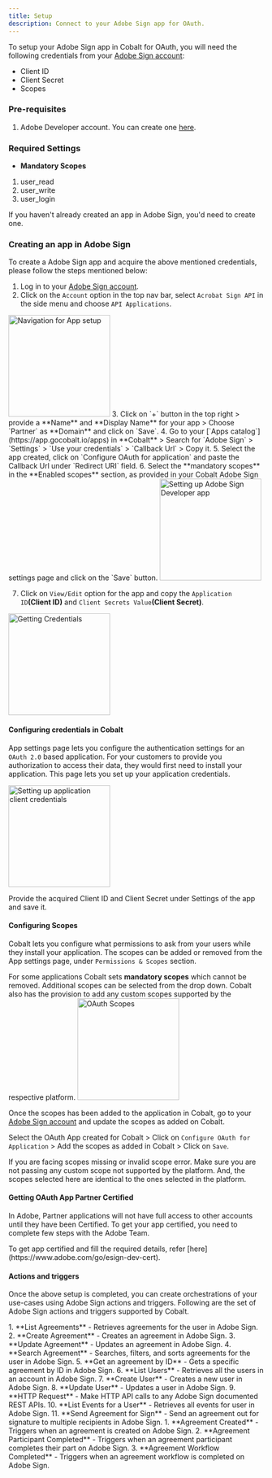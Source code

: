 ```yaml
---
title: Setup
description: Connect to your Adobe Sign app for OAuth.
---
```

To setup your Adobe Sign app in Cobalt for OAuth, you will need the following credentials from your [Adobe Sign account](https://secure.na3.adobesign.com/account):
- Client ID
- Client Secret
- Scopes

### Pre-requisites

1. Adobe Developer account. You can create one [here](https://www.adobe.com/in/sign/free-trial-global.html).

### Required Settings

* **Mandatory Scopes** 
1. user_read
2. user_write
3. user_login

<Info>If you haven't already created an app in Adobe Sign, you'd need to create one.</Info>

### Creating an app in Adobe Sign

To create a Adobe Sign app and acquire the above mentioned credentials, please follow the steps mentioned below:

1. Log in to your [Adobe Sign account](https://secure.na3.adobesign.com/account).
2. Click on the `Account` option in the top nav bar, select `Acrobat Sign API` in the side menu and choose `API Applications`.
<img height="200" src="/images/Adobesign/adobesign_navigation.png" alt="Navigation for App setup"/>
3. Click on `+` button in the top right > provide a **Name** and **Display Name** for your app > Choose `Partner` as **Domain** and click on `Save`.
4. Go to your [`Apps catalog`](https://app.gocobalt.io/apps) in **Cobalt** > Search for `Adobe Sign` > `Settings` > `Use your credentials` > `Callback Url` > Copy it.
5. Select the app created, click on `Configure OAuth for application` and paste the Callback Url under `Redirect URI` field.
6. Select the **mandatory scopes** in the **Enabled scopes** section, as provided in your Cobalt Adobe Sign settings page and click on the `Save` button.
<img height="200" src="/images/Adobesign/adobesign_config.png" alt="Setting up Adobe Sign Developer app"/>

7. Click on `View/Edit` option for the app and copy the `Application ID`**(Client ID)** and `Client Secrets Value`**(Client Secret)**.
<img height="200" src="/images/Adobesign/adobesign_credentials.png" alt="Getting Credentials"/>

#### Configuring credentials in Cobalt
App settings page lets you configure the authentication settings for an `OAuth 2.0` based application. For your customers to provide you authorization to access their data,
they would first need to install your application. This page lets you set up your application credentials.

<img height="200" src="/images/Adobesign/adobesign_cobalt.png" alt="Setting up application client credentials"/>

Provide the acquired Client ID and Client Secret under Settings of the app and save it.

#### Configuring Scopes
Cobalt lets you configure what permissions to ask from your users while they install your application. The scopes can be added or removed from the App settings page, under `Permissions & Scopes`
section. 

For some applications Cobalt sets **mandatory scopes** which cannot be removed. Additional scopes can be selected from the drop down. Cobalt also has the provision to add any 
custom scopes supported by the respective platform.
<img height="200" src="/images/Adobesign/adobesign_scopes.png" alt="OAuth Scopes"/>

Once the scopes has been added to the application in Cobalt, go to your [Adobe Sign account](https://secure.na3.adobesign.com/account) and update the scopes as added on Cobalt.

Select the OAuth App created for Cobalt > Click on `Configure OAuth for Application` > Add the scopes as added in Cobalt > Click on `Save`. 

<Warning>
If you are facing scopes missing or invalid scope error. Make sure you are not passing any custom scope not supported by the platform. And, the scopes selected here are
identical to the ones selected in the platform.
</Warning>

#### Getting OAuth App Partner Certified

In Adobe, Partner applications will not have full access to other accounts until they have been Certified. To get your app certified, you need to complete few steps with the Adobe Team.

<Info>
To get app certified and fill the required details, refer [here](https://www.adobe.com/go/esign-dev-cert).
</Info>

#### Actions and triggers
Once the above setup is completed, you can create orchestrations of your use-cases using Adobe Sign actions and triggers. Following are the set of Adobe Sign actions and triggers
supported by Cobalt.

<Tabs>
  <Tab title="Actions">
  <AccordionGroup>
  <Accordion title="Agreements">
     1. **List Agreements** - Retrieves agreements for the user in Adobe Sign.
     2. **Create Agreement** - Creates an agreement in Adobe Sign.
     3. **Update Agreement** - Updates an agreement in Adobe Sign.
     4. **Search Agreement** - Searches, filters, and sorts agreements for the user in Adobe Sign.
     5. **Get an agreement by ID** - Gets a specific agreement by ID in Adobe Sign.
     </Accordion>
     <Accordion title="Users">
     6. **List Users** - Retrieves all the users in an account in Adobe Sign.
     7. **Create User** - Creates a new user in Adobe Sign.
     8. **Update User** - Updates a user in Adobe Sign.
      </Accordion>
     <Accordion title="Others">
     9. **HTTP Request** - Make HTTP API calls to any Adobe Sign documented REST APIs.
     10. **List Events for a User** - Retrieves all events for user in Adobe Sign.
     11. **Send Agreement for Sign** - Send an agreement out for signature to multiple recipients in Adobe Sign.
      </Accordion>
    </AccordionGroup>
  </Tab>
  
  <Tab title="Triggers">
         1. **Agreement Created** - Triggers when an agreement is created on Adobe Sign.
         2. **Agreement Participant Completed** - Triggers when an agreement participant completes their part on Adobe Sign.
         3. **Agreement Workflow Completed** - Triggers when an agreement workflow is completed on Adobe Sign.
  </Tab>
</Tabs>